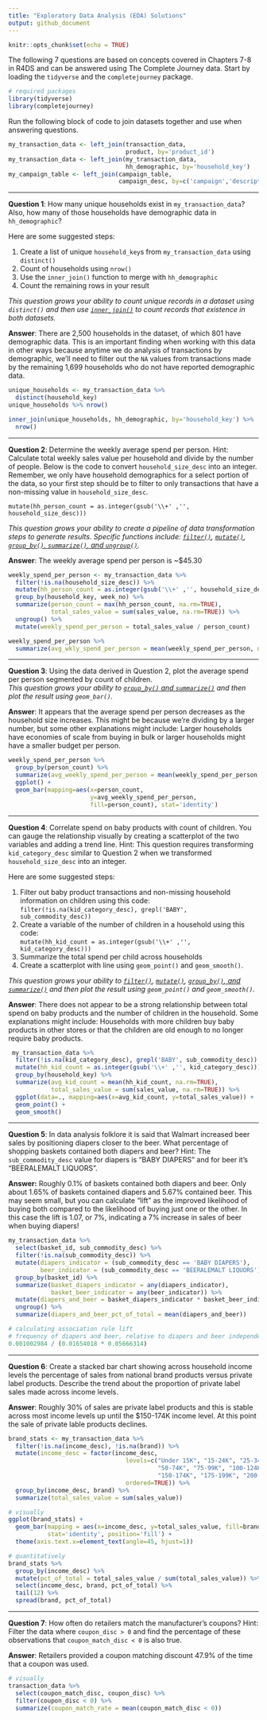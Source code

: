 ```yaml
---
title: "Exploratory Data Analysis (EDA) Solutions"
output: github_document
---
```


```r
knitr::opts_chunk$set(echo = TRUE)
```

The following 7 questions are based on concepts covered in Chapters 7-8 in R4DS 
and can be answered using The Complete Journey data. Start by loading the `tidyverse` 
and the `completejourney` package.

```r
# required packages
library(tidyverse)
library(completejourney)
```

Run the following block of code to join datasets together and use when answering 
questions.

```r
my_transaction_data <- left_join(transaction_data, 
                                 product, by='product_id')
my_transaction_data <- left_join(my_transaction_data, 
                                 hh_demographic, by='household_key')
my_campaign_table <- left_join(campaign_table,
                               campaign_desc, by=c('campaign','description'))
```

---

**Question 1**: 
How many unique households exist in `my_transaction_data`? Also, how many of those 
households have demographic data in `hh_demographic`?

Here are some suggested steps: 

 1. Create a list of unique `household_key`s from `my_transaction_data` using `distinct()`
 2. Count of households using `nrow()`
 3. Use the `inner_join()` function to merge with `hh_demographic` 
 4. Count the remaining rows in your result
 
*This question grows your ability to count unique records in a dataset using `distinct()` and then use [`inner_join()`](http://r4ds.had.co.nz/relational-data.html#inner-join) to count records that existence in both datasets.*
 
**Answer**: 
There are 2,500 households in the dataset, of which 801 have demographic data. This 
is an important finding when working with this data in other ways because anytime we
do analysis of transactions by demographic, we'll need to filter out the `NA` values from 
transactions made by the remaining 1,699 households who do not have reported 
demographic data.
 
```r
unique_households <- my_transaction_data %>% 
  distinct(household_key)
unique_households %>% nrow()

inner_join(unique_households, hh_demographic, by='household_key') %>%
  nrow()
```

---

**Question 2**: 
Determine the weekly average spend per person. Hint: Calculate total weekly sales 
value per household and divide by the number of people. Below is the code to convert 
`household_size_desc` into an integer. Remember, we only have household demographics 
for a select portion of the data, so your first step should be to filter to only 
transactions that have a non-missing value in `household_size_desc`. 

`mutate(hh_person_count = as.integer(gsub('\\+' ,'', household_size_desc)))`

*This question grows your ability to create a pipeline of data transformation steps to generate results. Specific functions include: [`filter()`](http://r4ds.had.co.nz/transform.html#filter-rows-with-filter), [`mutate()`](http://r4ds.had.co.nz/transform.html#add-new-variables-with-mutate), [`group_by()`, `summarize()`, and `ungroup()`](http://r4ds.had.co.nz/transform.html#grouped-summaries-with-summarise).*

**Answer**:
The weekly average spend per person is ~$45.30

```r
weekly_spend_per_person <- my_transaction_data %>%
  filter(!is.na(household_size_desc)) %>%
  mutate(hh_person_count = as.integer(gsub('\\+' ,'', household_size_desc))) %>%
  group_by(household_key, week_no) %>%
  summarize(person_count = max(hh_person_count, na.rm=TRUE), 
            total_sales_value = sum(sales_value, na.rm=TRUE)) %>%
  ungroup() %>% 
  mutate(weekly_spend_per_person = total_sales_value / person_count)

weekly_spend_per_person %>%
  summarize(avg_wkly_spend_per_person = mean(weekly_spend_per_person, na.rm=TRUE))
```

---

**Question 3**:
Using the data derived in Question 2, plot the average spend per person segmented 
by count of children.  
*This question grows your ability to [`group_by()` and `summarize()`](http://r4ds.had.co.nz/transform.html#grouped-summaries-with-summarise) and then plot the result using `geom_bar()`.*

**Answer**:
It appears that the average spend per person decreases as the household size increases. 
This might be because we're dividing by a larger number, but some other explanations 
might include: Larger households have economies of scale from buying in bulk or 
larger households might have a smaller budget per person.

```r
weekly_spend_per_person %>% 
  group_by(person_count) %>% 
  summarize(avg_weekly_spend_per_person = mean(weekly_spend_per_person, na.rm=TRUE)) %>%
  ggplot() + 
  geom_bar(mapping=aes(x=person_count, 
                       y=avg_weekly_spend_per_person, 
                       fill=person_count), stat='identity')
```

---

**Question 4**: 
Correlate spend on baby products with count of children. You can gauge the relationship 
visually by creating a scatterplot of the two variables and adding a trend line. 
Hint: This question requires transforming `kid_category_desc` similar to 
Question 2 when we transformed `household_size_desc` into an integer. 

Here are some suggested steps: 

  1. Filter out baby product transactions and non-missing household information on 
  children using this code: `filter(!is.na(kid_category_desc), grepl('BABY', sub_commodity_desc))`
  2. Create a variable of the number of children in a household using this code:  
  `mutate(hh_kid_count = as.integer(gsub('\\+' ,'', kid_category_desc)))`
  3. Summarize the total spend per child across households
  4. Create a scatterplot with line using `geom_point()` and `geom_smooth()`.
  
*This question grows your ability to [`filter()`](http://r4ds.had.co.nz/transform.html#filter-rows-with-filter), [`mutate()`](http://r4ds.had.co.nz/transform.html#add-new-variables-with-mutate), [`group_by()`, and `summarize()`](http://r4ds.had.co.nz/transform.html#grouped-summaries-with-summarise) and then plot the result using `geom_point()` and `geom_smooth()`.*

**Answer**:
There does not appear to be a strong relationship between total spend on baby products 
and the number of children in the household. Some explanations might include: 
Households with more children buy baby products in other stores or that the 
children are old enough to no longer require baby products. 

```r
 my_transaction_data %>%
  filter(!is.na(kid_category_desc), grepl('BABY', sub_commodity_desc)) %>%
  mutate(hh_kid_count = as.integer(gsub('\\+' ,'', kid_category_desc))) %>%
  group_by(household_key) %>%
  summarize(avg_kid_count = mean(hh_kid_count, na.rm=TRUE), 
            total_sales_value = sum(sales_value, na.rm=TRUE)) %>% 
  ggplot(data=., mapping=aes(x=avg_kid_count, y=total_sales_value)) + 
  geom_point() + 
  geom_smooth()
```

---

**Question 5**: 
In data analysis folklore it is said that Walmart increased beer sales by positioning 
diapers closer to the beer. What percentage of shopping baskets contained both 
diapers and beer? Hint: The `sub_commodity_desc` value for diapers is "BABY DIAPERS" 
and for beer it's "BEERALEMALT LIQUORS".

**Answer:**
Roughly 0.1% of baskets contained both diapers and beer. Only about 1.65% of baskets 
contained diapers and 5.67% contained beer. This may seem small, but you can calculate 
"lift" as the improved likelihood of buying both compared to the likelihood of buying just one 
or the other. In this case the lift is 1.07, or 7%, indicating a 7% increase in sales 
of beer when buying diapers!

```r
my_transaction_data %>%
  select(basket_id, sub_commodity_desc) %>%
  filter(!is.na(sub_commodity_desc)) %>%
  mutate(diapers_indicator = (sub_commodity_desc == 'BABY DIAPERS'), 
         beer_indicator = (sub_commodity_desc == 'BEERALEMALT LIQUORS')) %>%
  group_by(basket_id) %>%
  summarize(basket_diapers_indicator = any(diapers_indicator), 
            basket_beer_indicator = any(beer_indicator)) %>%
  mutate(diapers_and_beer = basket_diapers_indicator * basket_beer_indicator) %>%
  ungroup() %>%
  summarize(diapers_and_beer_pct_of_total = mean(diapers_and_beer))
```

```r
# calculating association rule lift
# frequency of diapers and beer, relative to diapers and beer independently
0.001002984 / (0.01654018 * 0.05666314)
```

---

**Question 6**:
Create a stacked bar chart showing across household income levels the percentage 
of sales from national brand products versus private label products. Describe the 
trend about the proportion of private label sales made across income levels.

**Answer**:
Roughly 30% of sales are private label products and this is stable across most 
income levels up until the $150-174K income level. At this point the sale of private 
lable products declines.

```r
brand_stats <- my_transaction_data %>% 
  filter(!is.na(income_desc), !is.na(brand)) %>%
  mutate(income_desc = factor(income_desc, 
                                 levels=c("Under 15K", "15-24K", "25-34K", "35-49K", 
                                          "50-74K", "75-99K", "100-124K", "125-149K", 
                                          "150-174K", "175-199K", "200-249K", "250K+"), 
                                 ordered=TRUE)) %>%
  group_by(income_desc, brand) %>%
  summarize(total_sales_value = sum(sales_value))
```

```r
# visually
ggplot(brand_stats) + 
  geom_bar(mapping = aes(x=income_desc, y=total_sales_value, fill=brand), 
           stat='identity', position='fill') + 
  theme(axis.text.x=element_text(angle=45, hjust=1))
```

```r
# quantitatively
brand_stats %>% 
  group_by(income_desc) %>%
  mutate(pct_of_total = total_sales_value / sum(total_sales_value)) %>%
  select(income_desc, brand, pct_of_total) %>% 
  tail(12) %>%
  spread(brand, pct_of_total)
```
                              
---

**Question 7**: 
How often do retailers match the manufacturer's coupons? Hint: Filter the 
data where `coupon_disc > 0` and find the percentage of these observations that 
`coupon_match_disc < 0` is also true.

**Answer**:
Retailers provided a coupon matching discount 47.9% of the time that a coupon 
was used.

```r
# visually
transaction_data %>%
  select(coupon_match_disc, coupon_disc) %>%
  filter(coupon_disc < 0) %>%
  summarize(coupon_match_rate = mean(coupon_match_disc < 0))
```
